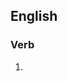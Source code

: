 ==English==

===Verb===
{{head|en|verb form}}

# {{present participle of|periclitate|lang=en|nocat=1}}